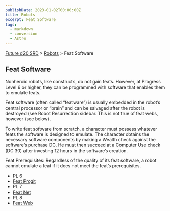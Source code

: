 ```yaml
---
publishDate: 2023-01-02T00:00:00Z
title: Robots
excerpt: Feat Software
tags:
  - markdown
  - conversion
  - Astro
---
```






[Future d20 SRD](/#futureD20) > [Robots](future-d20-srd-robots-index) > Feat Software




## Feat Software


Nonheroic robots, like constructs, do not gain feats. However, at Progress Level 6 or higher, they can be programmed with software that enables them to emulate feats.


Feat software (often called “featware”) is usually embedded in the robot’s central processor or “brain” and can be salvaged after the robot is destroyed (see Robot Resurrection sidebar. This is not true of feat webs, however (see below).


To write feat software from scratch, a character must possess whatever feats the software is designed to emulate. The character obtains the necessary software components by making a Wealth check against the software’s purchase DC. He must then succeed at a Computer Use check (DC 30) after investing 12 hours in the software’s creation.


Feat Prerequisites: Regardless of the quality of its feat software, a robot cannot emulate a feat if it does not meet the feat’s prerequisites.


- PL 6
- [Feat Progit](future-d20-srd-robots-feat-software-feat-progit)
- PL 7
- [Feat Net](future-d20-srd-robots-feat-software-feat-net)
- PL 8
- [Feat Web](future-d20-srd-robots-feat-software-feat-web)



